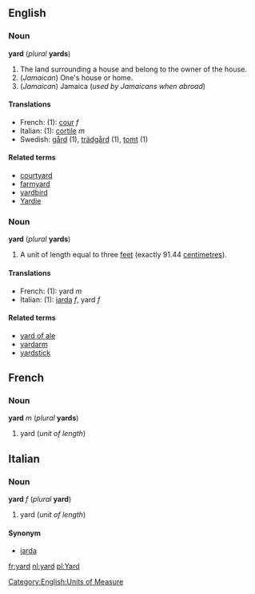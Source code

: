 ==English==
=== Noun ===
'''yard''' (''plural'' '''yards''')

# The land surrounding a house and belong to the owner of the house.
# (''Jamaican'') One's house or home.
# (''Jamaican'') Jamaica (''used by Jamaicans when abroad'')

==== Translations ====
*French: (1): [[cour]] ''f''
*Italian: (1): [[cortile]] ''m''
*Swedish: [[gård]] (1), [[trädgård]] (1), [[tomt]] (1)

====Related terms====
*[[courtyard]]
*[[farmyard]]
*[[yardbird]]
*[[Yardie]]

===Noun===
'''yard''' (''plural'' '''yards''')
# A unit of length equal to three [[feet]] (exactly 91.44 [[centimetre]]s).

==== Translations ====
*French: (1): yard ''m''
*Italian: (1): [[iarda]] ''f'', yard ''f''

====Related terms====
*[[yard of ale]]
*[[yardarm]]
*[[yardstick]]

==French==
===Noun===
'''yard''' ''m'' (''plural'' '''yards''')

#yard (''unit of length'')

==Italian==
===Noun===
'''yard''' ''f'' (''plural'' '''yard''')

#yard (''unit of length'')

====Synonym====
*[[iarda]]

[[Category:English:Units of Measure]]

[[fr:yard]]
[[nl:yard]]
[[pl:Yard]]